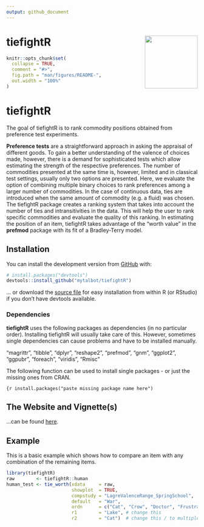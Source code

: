 ```yaml
---
output: github_document
---
```


<!-- README.md is generated from README.Rmd. Please edit that file -->

# tiefightR <img src='man/figures/logo.png' align="right" height="139" />

```r
knitr::opts_chunk$set(
  collapse = TRUE,
  comment = "#>",
  fig.path = "man/figures/README-",
  out.width = "100%"
)
```

# tiefightR

<!-- badges: start -->
<!-- badges: end -->

The goal of tiefightR is to rank commodity positions obtained from preference test experiments.

**Preference tests** are a straightforward approach in asking the appraisal of different goods. To gain a better understanding of the valence of choices made, however, there is a demand for sophisticated tests which allow estimating the strength of the respective preferences. The number of commodities presented at the same time is, however, limited and in classical test settings, usually only two options are presented. Here, we evaluate the option of combining multiple binary choices to rank preferences among a larger number of commodities. In the case of continuous data, ties are introduced when the same amount of commodity (e.g. a fluid) was chosen. The tiefightR package creates a ranking system that takes into account the number of ties and intransitivities in the data. This will help the user to rank specific commodities and evaluate the quality of this ranking. In estimating the position of an item, tiefightR takes advantage of the "worth value" in the **prefmod** package with its fit of a Bradley-Terry model.

## Installation

You can install the development version from [GitHub](https://github.com/) with:

``` r
# install.packages("devtools")
devtools::install_github("mytalbot/tiefightR")
```

... or download the [source file](https://github.com/mytalbot/tiefightR/tree/master/sourcefiles) for easy installation from within R (or RStudio) if you don't have devtools available.

### Dependencies

**tiefightR** uses the following packages as dependencies (in no particular order). Installing tiefightR will usually take care of this. However, sometimes single dependencies can cause problems and have to be installed manually.

"magrittr", "tibble", "dplyr", "reshape2", "prefmod", "gnm", "ggplot2", "ggpubr", "foreach", "viridis", "Rmisc"

The following function can be used to install single packages - or just the missing ones from CRAN.

```{r
install.packages("paste missing package name here") 
```

## The Website and Vignette(s)
...can be found [here](https://talbotsr.com/tiefightR/).


## Example

This is a basic example which shows how to compare an item with any combination of the remaining items.

```r
library(tiefightR)
raw        <- tiefightR::human
human_test <- tie_worth(xdata     = raw,
                        showplot  = TRUE,
                        compstudy = "LagreValenceRange_SpringSchool",
                        default   = "War",
                        ordn      = c("Cat", "Crow", "Doctor", "Frustrated", "Lake", "War", "Fire"),
                        r1        = "Lake", # change this
                        r2        = "Cat")  # change this / to multiple combis
```





